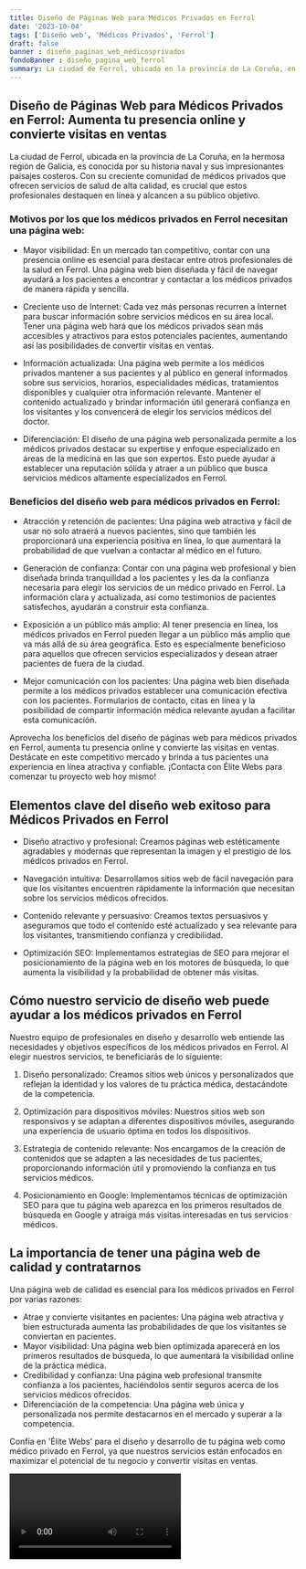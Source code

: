 ```yaml
---
title: Diseño de Páginas Web para Médicos Privados en Ferrol
date: '2023-10-04'
tags: ['Diseño web', 'Médicos Privados', 'Ferrol']
draft: false
banner : diseño_paginas_web_médicosprivados
fondoBanner : diseño_pagina_web_ferrol
summary: La ciudad de Ferrol, ubicada en la provincia de La Coruña, en la hermosa región de Galicia, es conocida por su historia naval y sus impresionantes paisajes costeros. Con su creciente comunidad de médicos privados que ofrecen servicios de salud de alta calidad, es crucial que estos profesionales destaquen en línea y alcancen a su público objetivo.
---
```


## Diseño de Páginas Web para Médicos Privados en Ferrol: Aumenta tu presencia online y convierte visitas en ventas

La ciudad de Ferrol, ubicada en la provincia de La Coruña, en la hermosa región de Galicia, es conocida por su historia naval y sus impresionantes paisajes costeros. Con su creciente comunidad de médicos privados que ofrecen servicios de salud de alta calidad, es crucial que estos profesionales destaquen en línea y alcancen a su público objetivo.

### Motivos por los que los médicos privados en Ferrol necesitan una página web:

- Mayor visibilidad: En un mercado tan competitivo, contar con una presencia online es esencial para destacar entre otros profesionales de la salud en Ferrol. Una página web bien diseñada y fácil de navegar ayudará a los pacientes a encontrar y contactar a los médicos privados de manera rápida y sencilla.

- Creciente uso de Internet: Cada vez más personas recurren a Internet para buscar información sobre servicios médicos en su área local. Tener una página web hará que los médicos privados sean más accesibles y atractivos para estos potenciales pacientes, aumentando así las posibilidades de convertir visitas en ventas.

- Información actualizada: Una página web permite a los médicos privados mantener a sus pacientes y al público en general informados sobre sus servicios, horarios, especialidades médicas, tratamientos disponibles y cualquier otra información relevante. Mantener el contenido actualizado y brindar información útil generará confianza en los visitantes y los convencerá de elegir los servicios médicos del doctor.

- Diferenciación: El diseño de una página web personalizada permite a los médicos privados destacar su expertise y enfoque especializado en áreas de la medicina en las que son expertos. Esto puede ayudar a establecer una reputación sólida y atraer a un público que busca servicios médicos altamente especializados en Ferrol.

### Beneficios del diseño web para médicos privados en Ferrol:

- Atracción y retención de pacientes: Una página web atractiva y fácil de usar no solo atraerá a nuevos pacientes, sino que también les proporcionará una experiencia positiva en línea, lo que aumentará la probabilidad de que vuelvan a contactar al médico en el futuro.

- Generación de confianza: Contar con una página web profesional y bien diseñada brinda tranquilidad a los pacientes y les da la confianza necesaria para elegir los servicios de un médico privado en Ferrol. La información clara y actualizada, así como testimonios de pacientes satisfechos, ayudarán a construir esta confianza.

- Exposición a un público más amplio: Al tener presencia en línea, los médicos privados en Ferrol pueden llegar a un público más amplio que va más allá de su área geográfica. Esto es especialmente beneficioso para aquellos que ofrecen servicios especializados y desean atraer pacientes de fuera de la ciudad.

- Mejor comunicación con los pacientes: Una página web bien diseñada permite a los médicos privados establecer una comunicación efectiva con los pacientes. Formularios de contacto, citas en línea y la posibilidad de compartir información médica relevante ayudan a facilitar esta comunicación.

Aprovecha los beneficios del diseño de páginas web para médicos privados en Ferrol, aumenta tu presencia online y convierte las visitas en ventas. Destácate en este competitivo mercado y brinda a tus pacientes una experiencia en línea atractiva y confiable. ¡Contacta con Élite Webs para comenzar tu proyecto web hoy mismo!

<GifSeo />

<Cta />

## Elementos clave del diseño web exitoso para Médicos Privados en Ferrol

- Diseño atractivo y profesional: Creamos páginas web estéticamente agradables y modernas que representan la imagen y el prestigio de los médicos privados en Ferrol.

- Navegación intuitiva: Desarrollamos sitios web de fácil navegación para que los visitantes encuentren rápidamente la información que necesitan sobre los servicios médicos ofrecidos.

- Contenido relevante y persuasivo: Creamos textos persuasivos y aseguramos que todo el contenido esté actualizado y sea relevante para los visitantes, transmitiendo confianza y credibilidad.

- Optimización SEO: Implementamos estrategias de SEO para mejorar el posicionamiento de la página web en los motores de búsqueda, lo que aumenta la visibilidad y la probabilidad de obtener más visitas.

## Cómo nuestro servicio de diseño web puede ayudar a los médicos privados en Ferrol

Nuestro equipo de profesionales en diseño y desarrollo web entiende las necesidades y objetivos específicos de los médicos privados en Ferrol. Al elegir nuestros servicios, te beneficiarás de lo siguiente:

1. Diseño personalizado: Creamos sitios web únicos y personalizados que reflejan la identidad y los valores de tu práctica médica, destacándote de la competencia.

2. Optimización para dispositivos móviles: Nuestros sitios web son responsivos y se adaptan a diferentes dispositivos móviles, asegurando una experiencia de usuario óptima en todos los dispositivos.

3. Estrategia de contenido relevante: Nos encargamos de la creación de contenidos que se adapten a las necesidades de tus pacientes, proporcionando información útil y promoviendo la confianza en tus servicios médicos.

4. Posicionamiento en Google: Implementamos técnicas de optimización SEO para que tu página web aparezca en los primeros resultados de búsqueda en Google y atraiga más visitas interesadas en tus servicios médicos.

## La importancia de tener una página web de calidad y contratarnos

Una página web de calidad es esencial para los médicos privados en Ferrol por varias razones:

- Atrae y convierte visitantes en pacientes: Una página web atractiva y bien estructurada aumenta las probabilidades de que los visitantes se conviertan en pacientes. 
- Mayor visibilidad: Una página web bien optimizada aparecerá en los primeros resultados de búsqueda, lo que aumentará la visibilidad online de la práctica médica.
- Credibilidad y confianza: Una página web profesional transmite confianza a los pacientes, haciéndolos sentir seguros acerca de los servicios médicos ofrecidos.
- Diferenciación de la competencia: Una página web única y personalizada nos permite destacarnos en el mercado y superar a la competencia.

Confía en 'Élite Webs' para el diseño y desarrollo de tu página web como médico privado en Ferrol, ya que nuestros servicios están enfocados en maximizar el potencial de tu negocio y convertir visitas en ventas.

<Video />

<CtaBot job='Médicos Privados' city='Ferrol'/>

<Gmaps query='Ferrol+españa+maps' />